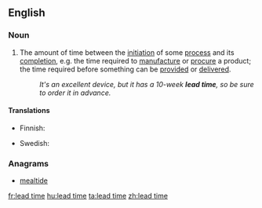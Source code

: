 ==English==
{{wikipedia}}

===Noun===
{{en-noun|head=[[lead]] [[time]]}}
# {{idiomatic}} The amount of time between the [[initiation]] of some [[process]] and its [[completion]], e.g. the time required to [[manufacture]] or [[procure]] a product; the time required before something can be [[provided]] or [[delivered]].
#: ''It's an excellent device, but it has a 10-week '''lead time''', so be sure to order it in advance.''

====Translations====
{{trans-top|the amount of time between the initiation of some process and its completion}}
* Finnish: {{t-|fi|läpimenoaika}}
{{trans-mid}}
* Swedish: {{t-|sv|ledtid|c}}
{{trans-bottom}}

===Anagrams===
* [[mealtide#English|mealtide]]

[[fr:lead time]]
[[hu:lead time]]
[[ta:lead time]]
[[zh:lead time]]